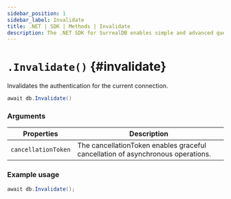 ```yaml
---
sidebar_position: 1
sidebar_label: Invalidate
title: .NET | SDK | Methods | Invalidate
description: The .NET SDK for SurrealDB enables simple and advanced querying of a remote or embedded database.
---
```



# `.Invalidate()` {#invalidate}

Invalidates the authentication for the current connection.

```csharp title="Method Syntax"
await db.Invalidate()
```

### Arguments

<table>
    <thead>
        <tr>
            <th colspan="2" scope="col">Properties</th>
            <th colspan="2" scope="col">Description</th>
        </tr>
    </thead>
    <tbody>
        <tr>
            <td colspan="2" scope="col" scope="row" data-label="Properties">
                <code>cancellationToken</code>
                <Label label="optional" />
            </td>
            <td colspan="2" scope="row" data-label="Description">
                The cancellationToken enables graceful cancellation of asynchronous operations.
            </td>
        </tr>
    </tbody>
</table>

### Example usage

```csharp
await db.Invalidate();
```